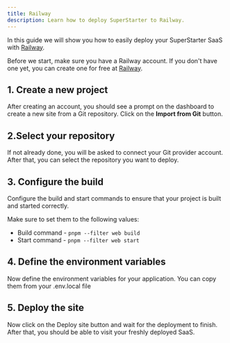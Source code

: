 ```yaml
---
title: Railway
description: Learn how to deploy SuperStarter to Railway.
---
```



In this guide we will show you how to easily deploy your SuperStarter SaaS with [Railway](https://railway.app/).

Before we start, make sure you have a Railway account. If you don't have one yet, you can create one for free at [Railway](https://railway.app/signup).

## 1. Create a new project
After creating an account, you should see a prompt on the dashboard to create a new site from a Git repository. Click on the **Import from Git** button.


## 2.Select your repository 
If not already done, you will be asked to connect your Git provider account. After that, you can select the repository you want to deploy.


## 3. Configure the build 
Configure the build and start commands to ensure that your project is built and started correctly.

Make sure to set them to the following values:

- Build command - `pnpm --filter web build`
- Start command - `pnpm --filter web start`

## 4. Define the environment variables
Now define the environment variables for your application. You can copy them from your .env.local file

## 5. Deploy the site
Now click on the Deploy site button and wait for the deployment to finish. After that, you should be able to visit your freshly deployed SaaS.



